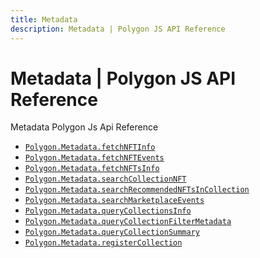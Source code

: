 ```yaml
---
title: Metadata
description: Metadata | Polygon JS API Reference
---
```


# Metadata | Polygon JS API Reference

Metadata Polygon Js Api Reference

- [`Polygon.Metadata.fetchNFTInfo`](/api-reference/js/Polygon/Metadata/fetchNFTInfo)
- [`Polygon.Metadata.fetchNFTEvents`](/api-reference/js/Polygon/Metadata/fetchNFTEvents)
- [`Polygon.Metadata.fetchNFTsInfo`](/api-reference/js/Polygon/Metadata/fetchNFTsInfo)
- [`Polygon.Metadata.searchCollectionNFT`](/api-reference/js/Polygon/Metadata/searchCollectionNFT)
- [`Polygon.Metadata.searchRecommendedNFTsInCollection`](/api-reference/js/Polygon/Metadata/searchRecommendedNFTsInCollection)
- [`Polygon.Metadata.searchMarketplaceEvents`](/api-reference/js/Polygon/Metadata/searchMarketplaceEvents)
- [`Polygon.Metadata.queryCollectionsInfo`](/api-reference/js/Polygon/Metadata/queryCollectionsInfo)
- [`Polygon.Metadata.queryCollectionFilterMetadata`](/api-reference/js/Polygon/Metadata/queryCollectionFilterMetadata)
- [`Polygon.Metadata.queryCollectionSummary`](/api-reference/js/Polygon/Metadata/queryCollectionSummary)
- [`Polygon.Metadata.registerCollection`](/api-reference/js/Polygon/Metadata/registerCollection)

